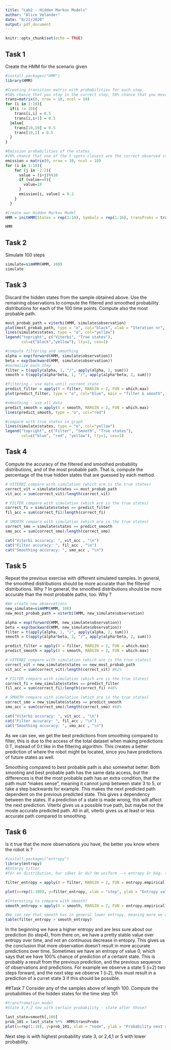 ```yaml
---
title: "Lab2 - Hidden Markov Models"
author: "Alice Velander"
date: "9/21/2020"
output: pdf_document
---
```


```r
knitr::opts_chunk$set(echo = TRUE)
```


## Task 1
Create the HMM for the scenario given 
```r
#install.packages("HMM")
library(HMM)

#Creating transition matrix with probabilities for each step. 
#50% chance that you stay in the currect step, 50% chance that you move to the next
trans=matrix(0, nrow = 10, ncol = 10)
for (i in 1:10){
  if(i != 10){
    trans[i,i] = 0.5 
    trans[i,i+1] = 0.5
  }else{
    trans[10,10] = 0.5 
    trans[10,1] = 0.5
  }
}

#Emission probabilities of the states
#20% chance that one of the 5 spots closest are the correct observed state
emission = matrix(0, nrow = 10, ncol = 10)
for (i in 1:10){
    for (j in -2:2){
      value = (i+j)%%10
      if (value==0){
        value=10
      } 
      emission[i, value] = 0.2
    }
  }

#Create our Hidden Markov Model
HMM = initHMM(States = rep(1:10), Symbols = rep(1:10), transProbs = trans, emissionProbs = emission)

HMM
```


## Task 2 
Simulate 100 steps

```r
simulate=simHMM(HMM, 100)
simulate
```

## Task 3
Discard the hidden states from the sample obtained above. Use the remaining observations to compute the filtered and smoothed probability distributions for each of the 100 time points. Compute also the most probable path.
```r
most_probab_path = viterbi(HMM, simulate$observation)
plot(most_probab_path, type = "o", col="black", xlab = "Iteration nr", ylab = "Current node")
lines(simulate$states, type = "o", col="yellow")
legend("topright", c("Viterbi", "True states"),
       col=c("black","yellow"), lty=1, cex=1)

```

```r
#compute filtering and smoothing
alpha = exp(forward(HMM, simulate$observation))
beta = exp(backward(HMM, simulate$observation))
#normalize each step
filter = t(apply(alpha, 1, "/", apply(alpha, 2, sum))) 
smooth = t(apply(alpha*beta, 1, "/", apply(alpha*beta, 2, sum)))

#filtering - use data until current state
predict_filter = apply(X = filter, MARGIN = 2, FUN = which.max)
plot(predict_filter, type = "o", col="blue", main = "filter & smooth", xlab = "Iteration", ylab="Predicted current state")

#smoothing - use all data
predict_smooth = apply(X = smooth, MARGIN = 2, FUN = which.max)
lines(predict_smooth, type = "o", col="red")

#compare with true states in graph
lines(simulate$states, type = "o", col="yellow")
legend("topright", c("Filter", "Smooth", "True states"),
       col=c("blue", "red", "yellow"), lty=1, cex=1)
```

## Task 4
Compute the accuracy of the filtered and smoothed probability distributions, and of the most probable path. That is, compute the percentage of the true hidden states that are guessed by each method.

```r
# VITERBI compare with simulation (which are is the true states)
correct_vit = simulate$states == most_probab_path
vit_acc = sum(correct_vit)/length(correct_vit) 

# FILTER compare with simulation (which are is the true states)
correct_fi = simulate$states == predict_filter
fil_acc = sum(correct_fi)/length(correct_fi) 

# SMOOTH compare with simulation (which are is the true states)
correct_smo = simulate$states == predict_smooth
smo_acc = sum(correct_smo)/length(correct_smo) 

cat("Viterbi accuracy: ", vit_acc , "\n")
cat("Filter accuracy: ", fil_acc , "\n")
cat("Smoothing accuracy: ", smo_acc , "\n")
```

## Task 5 
Repeat the previous exercise with different simulated samples. In general, the smoothed distributions should be more accurate than the filtered distributions. Why ? In general, the smoothed distributions should be more accurate than the most probable paths, too. Why ?

```r
#We create new observations
new_simulate=simHMM(HMM, 100)
new_most_probab_path = viterbi(HMM, new_simulate$observation)

alpha = exp(forward(HMM, new_simulate$observation))
beta = exp(backward(HMM, new_simulate$observation))
filter = t(apply(alpha, 1, "/", apply(alpha, 2, sum)))
smooth = t(apply(alpha*beta, 1, "/", apply(alpha*beta, 2, sum)))

predict_filter = apply(X = filter, MARGIN = 2, FUN = which.max)
predict_smooth = apply(X = smooth, MARGIN = 2, FUN = which.max)

# VITERBI compare with simulation (which are is the true states)
correct_vit = new_simulate$states == new_most_probab_path
vit_acc = sum(correct_vit)/length(correct_vit) #61%

# FILTER compare with simulation (which are is the true states)
correct_fi = new_simulate$states == predict_filter
fil_acc = sum(correct_fi)/length(correct_fi) #46%

# SMOOTH compare with simulation (which are is the true states)
correct_smo = new_simulate$states == predict_smooth
smo_acc = sum(correct_smo)/length(correct_smo) #68%

cat("Viterbi accuracy: ", vit_acc , "\n")
cat("Filter accuracy: ", fil_acc , "\n")
cat("Smoothing accuracy: ", smo_acc , "\n")

```
As we can see, we get the best predictions from smoothing compared to filter, this is due to the access of the total dataset when making predictions 0:T, instead of 0:t like in the filtering algorithm. This creates a better prediction of where the robot might be located, since you have predictions of future states as well. 

Smoothing compared to best probable path is also somewhat better. Both smooting and best probable path has the same data access, but the differences is that the most probable path has an extra condition, that the path must "makes sense", meaning it cannot jump between state 3 to 5, or take a step backwards for example. This makes the next predicted path dependent on the previous predicted state. This gives a dependency between the states. If a prediction of a state is made wrong, this will affect the next prediction. 
Viterbi gives us a possible true path, but maybe not the moste accurate predicted path. All in all, viterbi gives us at least or less accurate path compared to smoothing. 

## Task 6
Is it true that the more observations you have, the better you know where the robot is ?
```r
#install.packages("entropy")
library(entropy)
#Entorpy tittar 
#för en distribution, hur säker är du? Om uniform --> entropy är hög. (dvs har ej koll), ju skarpare pik vid maximum, desto mindre entropy. 

filter_entropy = apply(X = filter, MARGIN = 2, FUN = entropy.empirical) 

plot(x=rep(1:100), y=filter_entropy, xlab = "step", ylab = "Entropy value", type = "o", col="black", main = "Entropy over time")

#Interesting to compare with smooth?
smooth_entropy = apply(X = smooth, MARGIN = 2, FUN = entropy.empirical) 

#We can see that smooth has in general lower entropy, meaning more we are more sure of the predictions. This is mainly beacuse we have more information. 
table(filter_entropy > smooth_entropy)

```
In the beginning we have a higher entropy and are less sure about our prediction (to step4), from there on, we have a pretty stable value over entropy over time, and not an continuous decrease in entopry. This gives us the conclusion that more observation doesn't result in more accurate predictions over time. 
Sometimes we have an entropy of value 0, which says that we have 100% chance of prediction of a certaint state. This is probably a result from the previous prediction, and the previous sequence of observations and predictions. For example we observe a state 5 (i+2) two steps forward, and the next step we observe 1 (i-2), this must result in a prediction of a curret state 3 if this should be possible.

##Task 7
Consider any of the samples above of length 100. Compute the probabilities of the hidden states for the time step 101
```r
#transfromation model 
#State X,Y,Z now with certain probability - state after those? 

last_state=smooth[,100]
prob_101 = last_state %*%  HMM$transProbs
plot(x=rep(1:10), y=prob_101, xlab = "node", ylab = "Probability next state", type = "o", col="blue", main = "Timestep 101")


```

Next step is with highest probability state 3, or 2,4,1 or 5 with lower probability. 